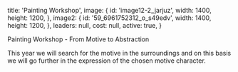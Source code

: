 
  title: 'Painting Workshop',
  image: {
    id: 'image12-2_jarjuz',
    width: 1400,
    height: 1200,
  },
  image2: {
    id: '59_6961752312_o_s49edv',
    width: 1400,
    height: 1200,
  },
  leaders: null,
  cost: null,
  active: true,
}

Painting Workshop - From Motive to Abstraction

This year we will search for the motive in the surroundings and on this basis we will go further in the expression of the chosen motive character.


